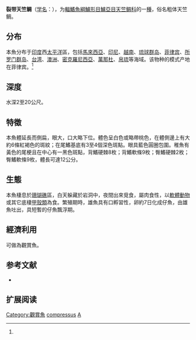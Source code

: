 {{Speciesbox
| name = 裂带天竺鲷
| status = 
| status_system = 
| image = 
| genus = Apogon
| species = compressus
| authority = Smith et Radcliffe, 1911<ref name='id7199'>{{cite web| url =http://www.bioinfo.cn/db05/BjdwSpecies.php?action=view&id=7199| title =裂带天竺鲷| work =中国动物物种编目数据库| publisher =中国科学院微生物研究所| author =中国科学院动物研究所| accessdate =2009-04-16| deadurl =yes| archiveurl =https://web.archive.org/web/20131203122335/http://www.bioinfo.cn/db05/BjdwSpecies.php?action=view| archivedate =2013-12-03| df =}}</ref>
| synonyms = *''Amia compressa''<br /><small>Smith & Radcliffe, 1911</small>
}}

'''裂带天竺鲷'''（[[学名|学名]]：{{lang|la|''Apogon compressus''}}），为[[輻鰭魚綱|輻鰭魚綱]][[鱸形目|鱸形目]][[鱸亞目|鱸亞目]][[天竺鲷科|天竺鲷科]]的一[[種|種]]，俗名粗体天竺鲷。

==分布==
本魚分布于[[印度|印度]]西[[太平洋|太平洋]]區，包括[[馬來西亞|馬來西亞]]、[[印尼|印尼]]、[[越南|越南]]、[[琉球群岛|琉球群岛]]、[[菲律宾|菲律宾]]、[[所罗门群岛|所罗门群岛]]、[[台湾|台湾]]、[[澳洲|澳洲]]、[[密克羅尼西亞|密克羅尼西亞]]、[[萬那杜|萬那杜]]、[[帛琉|帛琉]]等海域。该物种的模式产地在菲律宾。<ref name='id7199'/>

==深度==
水深2至20公尺。

==特徵==
本魚體延長而側扁，眼大，口大略下位。體色呈白色或略帶桃色，在體側邊上有大約6條紅褐色的斑紋；在尾鰭基底有3至4個深色斑點。眼具藍色圓圈包圍。稚魚有黃色的尾梗且在中心有一黑色斑點，背鰭硬棘8枚；背鰭軟條9枚；臀鰭硬棘2枚；臀鰭軟條9枚，體長可達12公分。

==生態==
本魚棲息於[[珊瑚礁|珊瑚礁]]區，白天躲藏於岩洞中，夜間出來覓食，屬肉食性，以[[軟體動物|軟體動物]]或其它底棲[[甲殼類|甲殼類]]為食。繁殖期時，雄魚具有口孵習性，卵約7日化成仔魚，由雄魚吐出，具短暫的仔魚飄浮期。

==經濟利用==
可做為觀賞魚。

== 参考文献 ==
{{reflist}}
*{{FishBase_species|genus=Apogon|species=compressus|year=2011|month=12}}

== 扩展阅读 ==
{{refbegin}}
{{wikispecies-inline|Apogon compressus|裂带天竺鲷}}
{{refend}}
{{Taxonbar|from=Q3751933}}

[[Category:觀賞魚|Category:觀賞魚]]
[[Category:天竺鲷属|compressus]]
[[Category:1911年描述的魚類|A]]


{{鲈形目小作品}}